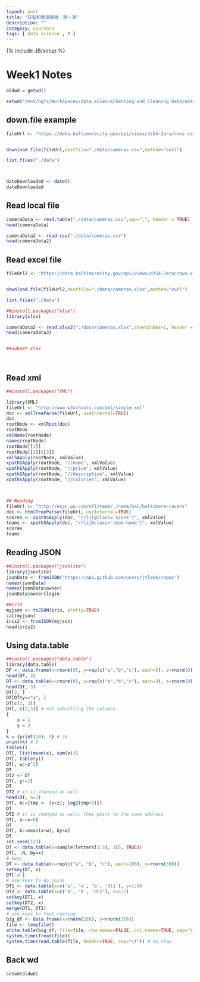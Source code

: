 ```yaml
---
layout: post
title: "获取和整理数据：第一课"
description: ""
category: coursera
tags: [ data science , R ]
---
```

{% include JB/setup %}

Week1 Notes
========================================================


```r


oldwd = getwd()

setwd("/mnt/hgfs/WorkSpaces/data_science/Getting_and_Cleaning_Data/notes")


```

## down.file example

```r
fileUrl <- "https://data.baltimorecity.gov/api/views/dz54-2aru/rows.csv?accessType=DOWNLOAD"


download.file(fileUrl,destfile="./data/cameras.csv",method="curl")

list.files("./data")



dateDownloaded <- date()
dateDownloaded


```


## Read local file

```r
cameraData <- read.table("./data/cameras.csv",sep=",", header = TRUE)
head(cameraData)

cameraData2 <- read.csv("./data/cameras.csv")
head(cameraData2)

```


## Read excel file

```r
fileUrl2 <- "https://data.baltimorecity.gov/api/views/dz54-2aru/rows.xlsx?accessType=DOWNLOAD"


download.file(fileUrl2,destfile="./data/cameras.xlsx",method="curl")

list.files("./data")

##install.packages("xlsx")
library(xlsx)

cameraData3 <- read.xlsx2("./data/cameras.xlsx",sheetIndex=1, header = TRUE)
head(cameraData3)


##subset xlsx




```

## Read xml

```r

##install.packages("XML")

library(XML)
fileUrl <- "http://www.w3schools.com/xml/simple.xml"
doc <- xmlTreeParse(fileUrl, useInternal=TRUE)
doc
rootNode <- xmlRoot(doc)
rootNode
xmlName(rootNode)
names(rootNode)
rootNode[[1]]
rootNode[[1]][[3]]
xmlSApply(rootNode, xmlValue)
xpathSApply(rootNode, "//name", xmlValue)
xpathSApply(rootNode, "//price", xmlValue)
xpathSApply(rootNode, "//description", xmlValue)
xpathSApply(rootNode, "//calories", xmlValue)



## Reading 
fileUrl <- "http://espn.go.com/nfl/team/_/name/bal/baltimore-ravens"
doc <- htmlTreeParse(fileUrl, useInternal=TRUE)
scores <- xpathSApply(doc, "//li[@class='score']", xmlValue)
teams <- xpathSApply(doc, "//li[@class='team-name']", xmlValue)
scores
teams


```



## Reading JSON

```r

##install.packages("jsonlite")
library(jsonlite)
jsonData <- fromJSON("https://api.github.com/users/jtleek/repos")
names(jsonData)
names(jsonData$owner)
jsonData$owner$login

##iris
myjson <- toJSON(iris, pretty=TRUE)
cat(myjson)
iris2 <- fromJSON(myjson)
head(iris2)

```


## Using data.table
```r

##install.packages("data.table")
library(data.table)
DF <- data.frame(x=rnorm(9), y=rep(c("a","b","c"), each=3), z=rnorm(9))
head(DF, 3)
DT <- data.table(x=rnorm(9), y=rep(c("a","b","c"), each=3), z=rnorm(9))
head(DT, 3)
DT[2, ]
DT[DT$y=="a", ]
DT[c(2, 3)]
DT[, c(2,3)] # not subsetting the columns
{
    x = 1
    y = 2
}
k = {print(10); 5} # 10
print(k) # 5
tables()
DT[, list(mean(x), sum(z))]
DT[, table(y)]
DT[, w:=z^2]
DT
DT2 <- DT
DT[, y:=2]
DT
DT2 # it is changed as well
head(DT, n=3)
DT[, m:={tmp <- (x+z); log2(tmp+5)}]
DT
DT2 # it is changed as well; they point to the same address
DT[, a:=x>0]
DT
DT[, b:=mean(x+w), by=a]
DT
set.seed(123)
DT <- data.table(x=sample(letters[1:3], 1E5, TRUE))
DT[, .N, by=x]
# keys
DT <- data.table(x=rep(c("a", "b", "c"), each=100), y=rnorm(300))
setkey(DT, x)
DT['a']
# use keys to do joins
DT1 <- data.table(x=c('a', 'a', 'b', 'dt1'), y=1:4)
DT2 <- data.table(x=c('a', 'b', 'dt2'), z=5:7)
setkey(DT1, x) 
setkey(DT2, x)
merge(DT1, DT2)
# use keys to fast reading
big_df <- data.frame(x=rnorm(1E6), y=rnorm(1E6))
file <- tempfile()
write.table(big_df, file=file, row.names=FALSE, col.names=TRUE, sep="\t", quote=FALSE)
system.time(fread(file))
system.time(read.table(file, header=TRUE, sep="\t")) # so slow
```

## Back wd
```r
setwd(oldwd)

```


